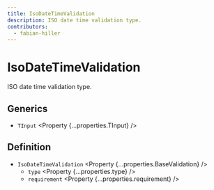 ```yaml
---
title: IsoDateTimeValidation
description: ISO date time validation type.
contributors:
  - fabian-hiller
---
```



# IsoDateTimeValidation

ISO date time validation type.

## Generics

- `TInput` <Property {...properties.TInput} />

## Definition

- `IsoDateTimeValidation` <Property {...properties.BaseValidation} />
  - `type` <Property {...properties.type} />
  - `requirement` <Property {...properties.requirement} />
